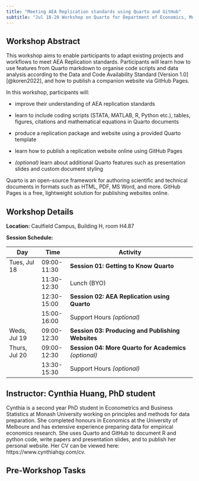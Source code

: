 ```yaml
---
title: "Meeting AEA Replication standards using Quarto and GitHub"
subtitle: "Jul 18-20 Workshop on Quarto for Department of Economics, Monash University"
---
```


## Workshop Abstract

This workshop aims to enable participants to adapt existing projects and workflows to meet AEA Replication standards. Participants will learn how to use features from Quarto markdown to organise code scripts and data analysis according to the Data and Code Availability Standard \[Version 1.0\] [@koren2022], and how to publish a companion website via GitHub Pages.

In this workshop, participants will:

-   improve their understanding of AEA replication standards

-   learn to include coding scripts (STATA, MATLAB, R, Python etc.), tables, figures, citations and mathematical equations in Quarto documents

-   produce a replication package and website using a provided Quarto template

-   learn how to publish a replication website online using GitHub Pages

-   *(optional)* learn about additional Quarto features such as presentation slides and custom document styling

Quarto is an open-source framework for authoring scientific and technical documents in formats such as HTML, PDF, MS Word, and more. GitHub Pages is a free, lightweight solution for publishing websites online.

## Workshop Details

**Location:** Caulfield Campus, Building H, room H4.87

**Session Schedule:**

| Day           | Time        | Activity                                               |
|---------------|-------------|--------------------------------------------------------|
| Tues, Jul 18  | 09:00-11:30 | **Session 01: Getting to Know Quarto**                 |
|               | 11:30-12:30 | Lunch (BYO)                                            |
|               | 12:30-15:00 | **Session 02: AEA Replication using Quarto**           |
|               | 15:00-16:00 | Support Hours *(optional)*                             |
| Weds, Jul 19  | 09:00-12:30 | **Session 03: Producing and Publishing Websites**      |
| Thurs, Jul 20 | 09:00-12:30 | **Session 04: More Quarto for Academics** *(optional)* |
|               | 13:30-15:30 | Support Hours *(optional)*                             |

## Instructor: Cynthia Huang, PhD student

Cynthia is a second year PhD student in Econometrics and Business Statistics at Monash University working on principles and methods for data preparation. She completed honours in Economics at the University of Melboure and has extensive experience preparing data for empirical economics research. She uses Quarto and GitHub to document R and python code, write papers and presentation slides, and to publish her personal website. Her CV can be viewed here: https://www.cynthiahqy.com/cv.

## Pre-Workshop Tasks


